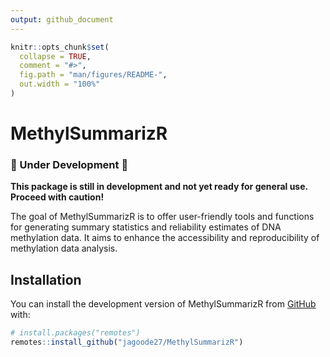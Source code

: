 ```yaml
---
output: github_document
---
```


<!-- README.md is generated from README.Rmd. Please edit that file -->

```r
knitr::opts_chunk$set(
  collapse = TRUE,
  comment = "#>",
  fig.path = "man/figures/README-",
  out.width = "100%"
)
```

# MethylSummarizR

<!-- badges: start -->
<!-- badges: end -->

### 🚧 Under Development 🚧
**This package is still in development and not yet ready for general use. Proceed with caution!**

The goal of MethylSummarizR is to offer user-friendly tools and functions for generating summary statistics and reliability estimates of DNA methylation data. It aims to enhance the accessibility and reproducibility of methylation data analysis.

## Installation

You can install the development version of MethylSummarizR from [GitHub](https://github.com/) with:

``` r
# install.packages("remotes")
remotes::install_github("jagoode27/MethylSummarizR")
```
